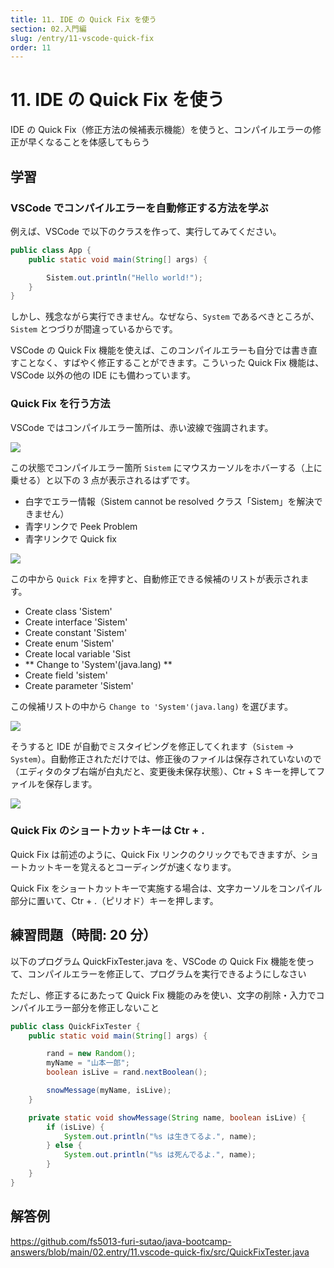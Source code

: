 ```yaml
---
title: 11. IDE の Quick Fix を使う
section: 02.入門編
slug: /entry/11-vscode-quick-fix
order: 11
---
```


# 11. IDE の Quick Fix を使う

<p class="goal">
  IDE の Quick
  Fix（修正方法の候補表示機能）を使うと、コンパイルエラーの修正が早くなることを体感してもらう
</p>

## 学習

### VSCode でコンパイルエラーを自動修正する方法を学ぶ

例えば、VSCode で以下のクラスを作って、実行してみてください。

```java title=src/App.java
public class App {
    public static void main(String[] args) {

        Sistem.out.println("Hello world!");
    }
}
```

しかし、残念ながら実行できません。なぜなら、`System` であるべきところが、`Sistem` とつづりが間違っているからです。

VSCode の Quick Fix 機能を使えば、このコンパイルエラーも自分では書き直すことなく、すばやく修正することができます。こういった Quick Fix 機能は、VSCode 以外の他の IDE にも備わっています。

### Quick Fix を行う方法

VSCode ではコンパイルエラー箇所は、赤い波線で強調されます。

![](./images/compile_error.png)

この状態でコンパイルエラー箇所 `Sistem` にマウスカーソルをホバーする（上に乗せる）と以下の 3 点が表示されるはずです。

- 白字でエラー情報（Sistem cannot be resolved クラス「Sistem」を解決できません）
- 青字リンクで Peek Problem
- 青字リンクで Quick fix

![](./images/hover_on_compile_error.png)

この中から `Quick Fix` を押すと、自動修正できる候補のリストが表示されます。

- Create class 'Sistem'
- Create interface 'Sistem'
- Create constant 'Sistem'
- Create enum 'Sistem'
- Create local variable 'Sist
- ** Change to 'System'(java.lang) **
- Create field 'sistem'
- Create parameter 'Sistem'

この候補リストの中から `Change to 'System'(java.lang)` を選びます。

![](./images/quick_fixed_list.png)

そうすると IDE が自動でミスタイピングを修正してくれます（`Sistem` → `System`）。自動修正されただけでは、修正後のファイルは保存されていないので（エディタのタブ右端が白丸だと、変更後未保存状態）、Ctr + S キーを押してファイルを保存します。

![](./images/quick_fixed_java_file.png)

### Quick Fix のショートカットキーは Ctr + .

Quick Fix は前述のように、Quick Fix リンクのクリックでもできますが、ショートカットキーを覚えるとコーディングが速くなります。

Quick Fix をショートカットキーで実施する場合は、文字カーソルをコンパイル部分に置いて、Ctr + .（ピリオド）キーを押します。

## 練習問題（時間: 20 分）

以下のプログラム QuickFixTester.java を、VSCode の Quick Fix 機能を使って、コンパイルエラーを修正して、プログラムを実行できるようにしなさい

ただし、修正するにあたって Quick Fix 機能のみを使い、文字の削除・入力でコンパイルエラー部分を修正しないこと

```java title=src/QuickFixTester.java
public class QuickFixTester {
    public static void main(String[] args) {

        rand = new Random();
        myName = "山本一郎";
        boolean isLive = rand.nextBoolean();

        snowMessage(myName, isLive);
    }

    private static void showMessage(String name, boolean isLive) {
        if (isLive) {
            System.out.println("%s は生きてるよ.", name);
        } else {
            System.out.println("%s は死んでるよ.", name);
        }
    }
}
```

## 解答例

https://github.com/fs5013-furi-sutao/java-bootcamp-answers/blob/main/02.entry/11.vscode-quick-fix/src/QuickFixTester.java
